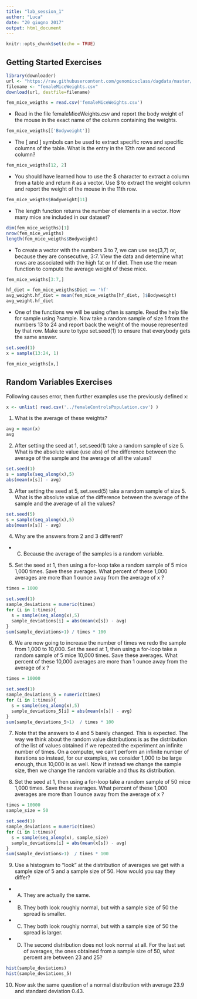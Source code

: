 ```yaml
---
title: "lab_session_1"
author: "Luca"
date: "20 giugno 2017"
output: html_document
---
```


```r
knitr::opts_chunk$set(echo = TRUE)
```

## Getting Started Exercises

```r
library(downloader) 
url <- "https://raw.githubusercontent.com/genomicsclass/dagdata/master/inst/extdata/femaleMiceWeights.csv"
filename <- "femaleMiceWeights.csv" 
download(url, destfile=filename)
```

```r
fem_mice_weigths = read.csv('femaleMiceWeights.csv')
```

  * Read in the file femaleMiceWeights.csv and report the body weight of the mouse in the exact name of the column containing the weights.

```r
fem_mice_weigths[['Bodyweight']]
```

  * The [ and ] symbols can be used to extract specific rows and specific columns of the table. What is the entry in the 12th row and second column?

```r
fem_mice_weigths[12, 2]
```

  * You should have learned how to use the $ character to extract a column from a table and return it as a vector. Use $ to extract the weight column and report the weight of the mouse in the 11th row.

```r
fem_mice_weigths$Bodyweight[11]
```

 * The length function returns the number of elements in a vector. How many mice are included in our dataset?

```r
dim(fem_mice_weigths)[1]
nrow(fem_mice_weigths)
length(fem_mice_weigths$Bodyweight)
```

  * To create a vector with the numbers 3 to 7, we can use seq(3,7) or, because they are consecutive, 3:7. View the data and determine what rows are associated with the high fat or hf diet. Then use the mean function to compute the average weight of these mice.

```r
fem_mice_weigths[3:7,]

hf_diet = fem_mice_weigths$Diet == 'hf'
avg_weight.hf_diet = mean(fem_mice_weigths[hf_diet, ]$Bodyweight)
avg_weight.hf_diet
```

  * One of the functions we will be using often is sample. Read the help file for sample using ?sample. Now take a random sample of size 1 from the numbers 13 to 24 and report back the weight of the mouse represented by that row. Make sure to type set.seed(1) to ensure that everybody gets the same answer.

```r
set.seed(1)
x = sample(13:24, 1)

fem_mice_weigths[x,]
```


## Random Variables Exercises

Following causes error, then further examples use the previously defined x:
```r
x <- unlist( read.csv('../femaleControlsPopulation.csv') )
```

1. What is the average of these weights?

```r
avg = mean(x)
avg
```

2. After setting the seed at 1, set.seed(1) take a random sample of size 5. What is the absolute value (use abs) of the difference between the average of the sample and the average of all the values?

```r
set.seed(1)
s = sample(seq_along(x),5)
abs(mean(x[s]) - avg)
```

3. After setting the seed at 5, set.seed(5) take a random sample of size 5. What is the absolute value of the difference between the average of the sample and the average of all the values?

```r
set.seed(5)
s = sample(seq_along(x),5)
abs(mean(x[s]) - avg)
```

4. Why are the answers from 2 and 3 different?
+ C) Because the average of the samples is a random variable.

5. Set the seed at 1, then using a for-loop take a random sample of 5 mice 1,000 times. Save these averages. What percent of these 1,000 averages are more than 1 ounce away from the average of x ?

```r
times = 1000

set.seed(1)
sample_deviations = numeric(times)
for (i in 1:times){
  s = sample(seq_along(x),5)
  sample_deviations[i] = abs(mean(x[s]) - avg)
}
sum(sample_deviations>1) / times * 100
```

6. We are now going to increase the number of times we redo the sample from 1,000 to 10,000. Set the seed at 1, then using a for-loop take a random sample of 5 mice 10,000 times. Save these averages. What percent of these 10,000 averages are more than 1 ounce away from the average of x ?

```r
times = 10000

set.seed(1)
sample_deviations_5 = numeric(times)
for (i in 1:times){
  s = sample(seq_along(x),5)
  sample_deviations_5[i] = abs(mean(x[s]) - avg)
}
sum(sample_deviations_5>1)  / times * 100
```

7. Note that the answers to 4 and 5 barely changed. This is expected. The way we think about the random value distributions is as the distribution of the list of values obtained if we repeated the experiment an infinite number of times. On a computer, we can’t perform an infinite number of iterations so instead, for our examples, we consider 1,000 to be large enough, thus 10,000 is as well. Now if instead we change the sample size, then we change the random variable and thus its distribution.

8. Set the seed at 1, then using a for-loop take a random sample of 50 mice 1,000 times. Save these averages. What percent of these 1,000 averages are more than 1 ounce away from the average of x ?

```r
times = 10000
sample_size = 50

set.seed(1)
sample_deviations = numeric(times)
for (i in 1:times){
  s = sample(seq_along(x), sample_size)
  sample_deviations[i] = abs(mean(x[s]) - avg)
}
sum(sample_deviations>1)  / times * 100
```

9. Use a histogram to “look” at the distribution of averages we get with a sample size of 5 and a sample size of 50. How would you say they differ?
+ A) They are actually the same.
+ B) They both look roughly normal, but with a sample size of 50 the spread is smaller.
+ C) They both look roughly normal, but with a sample size of 50 the spread is larger.
+ D) The second distribution does not look normal at all.
For the last set of averages, the ones obtained from a sample size of 50, what percent are between 23 and 25?

```r
hist(sample_deviations)
hist(sample_deviations_5)
```

10. Now ask the same question of a normal distribution with average 23.9 and standard deviation 0.43.

```r

```